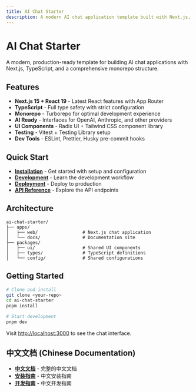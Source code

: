 ```yaml
---
title: AI Chat Starter
description: A modern AI chat application template built with Next.js, TypeScript, and comprehensive testing
---
```


# AI Chat Starter

A modern, production-ready template for building AI chat applications with Next.js, TypeScript, and a comprehensive monorepo structure.

## Features

- **Next.js 15 + React 19** - Latest React features with App Router
- **TypeScript** - Full type safety with strict configuration  
- **Monorepo** - Turborepo for optimal development experience
- **AI Ready** - Interfaces for OpenAI, Anthropic, and other providers
- **UI Components** - Radix UI + Tailwind CSS component library
- **Testing** - Vitest + Testing Library setup
- **Dev Tools** - ESLint, Prettier, Husky pre-commit hooks

## Quick Start

- **[Installation](/docs/installation)** - Get started with setup and configuration
- **[Development](/docs/development)** - Learn the development workflow
- **[Deployment](/docs/deployment)** - Deploy to production
- **[API Reference](/docs/api)** - Explore the API endpoints

## Architecture

```
ai-chat-starter/
├── apps/
│   ├── web/                 # Next.js chat application
│   └── docs/                # Documentation site
├── packages/
│   ├── ui/                  # Shared UI components
│   ├── types/               # TypeScript definitions
│   └── config/              # Shared configurations
```

## Getting Started

```bash
# Clone and install
git clone <your-repo>
cd ai-chat-starter
pnpm install

# Start development
pnpm dev
```

Visit [http://localhost:3000](http://localhost:3000) to see the chat interface.

## 中文文档 (Chinese Documentation)

- **[中文文档](/docs/zh-cn)** - 完整的中文文档
- **[安装指南](/docs/zh-installation)** - 中文安装指南
- **[开发指南](/docs/zh-development)** - 中文开发指南
